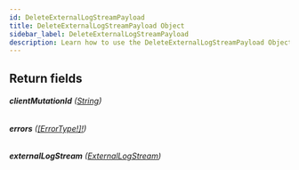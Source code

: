 ```yaml
---
id: DeleteExternalLogStreamPayload
title: DeleteExternalLogStreamPayload Object
sidebar_label: DeleteExternalLogStreamPayload
description: Learn how to use the DeleteExternalLogStreamPayload Object for Builder's API.
---
```


## Return fields

###### <b>clientMutationId</b> ([String](/docs/composer/builder/api/schema/scalar/String.mdx))

###### <b>errors</b> ([[ErrorType!]!](/docs/composer/builder/api/schema/object/ErrorType.mdx))

###### <b>externalLogStream</b> ([ExternalLogStream](/docs/composer/builder/api/schema/object/ExternalLogStream.mdx))

